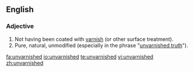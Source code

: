 ==English==

===Adjective===
{{en-adj|-}}

#Not having been coated with [[varnish]] (or other surface treatment).
#Pure, natural, unmodified (especially in the phrase "[[unvarnished truth]]").

[[fa:unvarnished]]
[[io:unvarnished]]
[[te:unvarnished]]
[[vi:unvarnished]]
[[zh:unvarnished]]